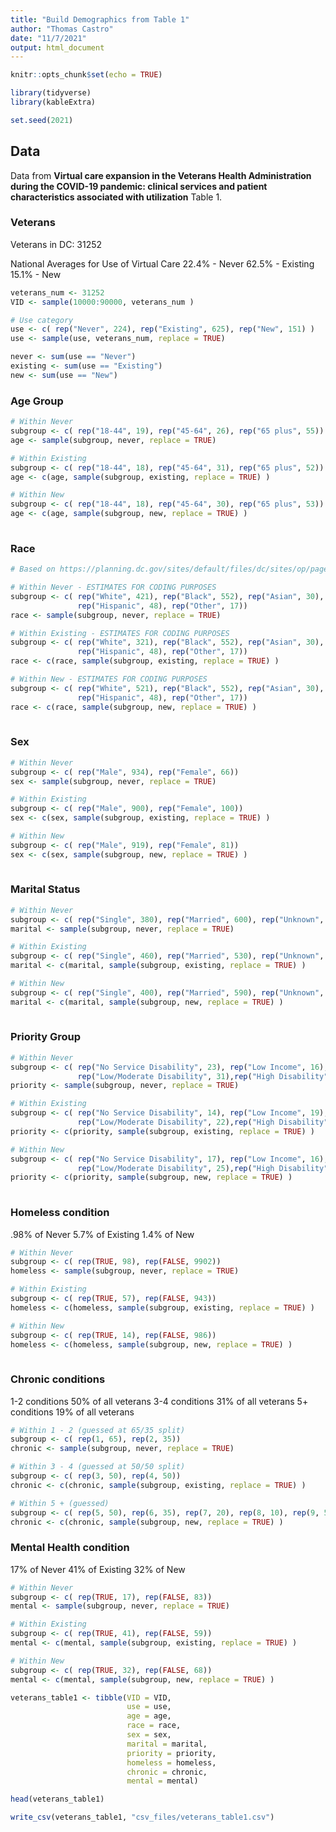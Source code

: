 ```yaml
---
title: "Build Demographics from Table 1"
author: "Thomas Castro"
date: "11/7/2021"
output: html_document
---
```


```r
knitr::opts_chunk$set(echo = TRUE)

library(tidyverse)
library(kableExtra)

set.seed(2021)

```

## Data

Data from **Virtual care expansion in the Veterans Health
Administration during the COVID-19 pandemic: clinical
services and patient characteristics associated with
utilization** Table 1.


### Veterans
Veterans in DC: 31252

National Averages for Use of Virtual Care
22.4% - Never 
62.5% - Existing 
15.1% - New 

```r

veterans_num <- 31252
VID <- sample(10000:90000, veterans_num )

# Use category
use <- c( rep("Never", 224), rep("Existing", 625), rep("New", 151) )
use <- sample(use, veterans_num, replace = TRUE)

never <- sum(use == "Never")
existing <- sum(use == "Existing")
new <- sum(use == "New")

```


### Age Group
```r
# Within Never
subgroup <- c( rep("18-44", 19), rep("45-64", 26), rep("65 plus", 55))
age <- sample(subgroup, never, replace = TRUE)

# Within Existing
subgroup <- c( rep("18-44", 18), rep("45-64", 31), rep("65 plus", 52))
age <- c(age, sample(subgroup, existing, replace = TRUE) )

# Within New
subgroup <- c( rep("18-44", 18), rep("45-64", 30), rep("65 plus", 53))
age <- c(age, sample(subgroup, new, replace = TRUE) )
  
```



### Race
```r
# Based on https://planning.dc.gov/sites/default/files/dc/sites/op/page_content/attachments/DC%20Veterans%20Statistics%20%28003%29.pdf

# Within Never - ESTIMATES FOR CODING PURPOSES
subgroup <- c( rep("White", 421), rep("Black", 552), rep("Asian", 30),
               rep("Hispanic", 48), rep("Other", 17))
race <- sample(subgroup, never, replace = TRUE)

# Within Existing - ESTIMATES FOR CODING PURPOSES
subgroup <- c( rep("White", 321), rep("Black", 552), rep("Asian", 30),
               rep("Hispanic", 48), rep("Other", 17))
race <- c(race, sample(subgroup, existing, replace = TRUE) )

# Within New - ESTIMATES FOR CODING PURPOSES
subgroup <- c( rep("White", 521), rep("Black", 552), rep("Asian", 30),
               rep("Hispanic", 48), rep("Other", 17))
race <- c(race, sample(subgroup, new, replace = TRUE) )
  
```


### Sex
```r
# Within Never
subgroup <- c( rep("Male", 934), rep("Female", 66))
sex <- sample(subgroup, never, replace = TRUE)

# Within Existing
subgroup <- c( rep("Male", 900), rep("Female", 100))
sex <- c(sex, sample(subgroup, existing, replace = TRUE) )

# Within New
subgroup <- c( rep("Male", 919), rep("Female", 81))
sex <- c(sex, sample(subgroup, new, replace = TRUE) )
  
```


### Marital Status
```r
# Within Never
subgroup <- c( rep("Single", 380), rep("Married", 600), rep("Unknown", 18))
marital <- sample(subgroup, never, replace = TRUE)

# Within Existing
subgroup <- c( rep("Single", 460), rep("Married", 530), rep("Unknown", 13))
marital <- c(marital, sample(subgroup, existing, replace = TRUE) )

# Within New
subgroup <- c( rep("Single", 400), rep("Married", 590), rep("Unknown", 15))
marital <- c(marital, sample(subgroup, new, replace = TRUE) )
  
```


### Priority Group
```r
# Within Never
subgroup <- c( rep("No Service Disability", 23), rep("Low Income", 16), 
               rep("Low/Moderate Disability", 31),rep("High Disability", 30))
priority <- sample(subgroup, never, replace = TRUE)

# Within Existing
subgroup <- c( rep("No Service Disability", 14), rep("Low Income", 19), 
               rep("Low/Moderate Disability", 22),rep("High Disability", 45))
priority <- c(priority, sample(subgroup, existing, replace = TRUE) )

# Within New
subgroup <- c( rep("No Service Disability", 17), rep("Low Income", 16), 
               rep("Low/Moderate Disability", 25),rep("High Disability", 41))
priority <- c(priority, sample(subgroup, new, replace = TRUE) )
  
```


### Homeless condition
.98% of Never
5.7% of Existing
1.4% of New
```r
# Within Never
subgroup <- c( rep(TRUE, 98), rep(FALSE, 9902))
homeless <- sample(subgroup, never, replace = TRUE)

# Within Existing
subgroup <- c( rep(TRUE, 57), rep(FALSE, 943))
homeless <- c(homeless, sample(subgroup, existing, replace = TRUE) )

# Within New
subgroup <- c( rep(TRUE, 14), rep(FALSE, 986))
homeless <- c(homeless, sample(subgroup, new, replace = TRUE) )
  
```


### Chronic conditions
1-2 conditions 50% of all veterans
3-4 conditions 31% of all veterans
5+  conditions 19% of all veterans
```r
# Within 1 - 2 (guessed at 65/35 split)
subgroup <- c( rep(1, 65), rep(2, 35))
chronic <- sample(subgroup, never, replace = TRUE)

# Within 3 - 4 (guessed at 50/50 split)
subgroup <- c( rep(3, 50), rep(4, 50))
chronic <- c(chronic, sample(subgroup, existing, replace = TRUE) )

# Within 5 + (guessed)
subgroup <- c( rep(5, 50), rep(6, 35), rep(7, 20), rep(8, 10), rep(9, 5))
chronic <- c(chronic, sample(subgroup, new, replace = TRUE) )

```


### Mental Health condition
17% of Never
41% of Existing
32% of New
```r
# Within Never
subgroup <- c( rep(TRUE, 17), rep(FALSE, 83))
mental <- sample(subgroup, never, replace = TRUE)

# Within Existing
subgroup <- c( rep(TRUE, 41), rep(FALSE, 59))
mental <- c(mental, sample(subgroup, existing, replace = TRUE) )

# Within New
subgroup <- c( rep(TRUE, 32), rep(FALSE, 68))
mental <- c(mental, sample(subgroup, new, replace = TRUE) )

```


```r

veterans_table1 <- tibble(VID = VID,
                          use = use,
                          age = age,
                          race = race,
                          sex = sex,
                          marital = marital,
                          priority = priority,
                          homeless = homeless,
                          chronic = chronic,
                          mental = mental)

head(veterans_table1)

```

```r

write_csv(veterans_table1, "csv_files/veterans_table1.csv")

```

